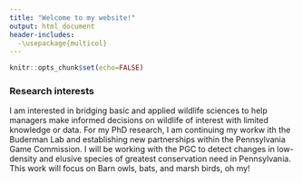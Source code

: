 ---
title: "Welcome to my website!"
output: html_document
header-includes:
  -\usepackage{multicol}
---

```{r setup,include=F}
knitr::opts_chunk$set(echo=FALSE)
```

\begin{multicols}{2}

  \null \vfill
  \includegraphics[width=.3\textwidth]{photos/kpgund_backpackingPNG.png}
  \vfill \null

\columnbreak

  \null \vfill
  \begin{itemize}
    \item Katie Gundermann
    \item **PhD Student** – *Wildlife & Fisheries Science*, Department of Ecosystem Science & Management, The Pennsylvania State University
  \end{itemize}
  \vfill \null
\end{multicols}


### Research interests
I am interested in bridging basic and applied wildlife sciences to help managers make informed decisions on wildlife of interest with limited knowledge or data.
For my PhD research, I am continuing my workw ith the Buderman Lab and establishing new partnerships within the Pennsylvania Game Commission. I will be working with the PGC to detect changes in low-density and elusive species of greatest conservation need in Pennsylvania. This work will focus on Barn owls, bats, and marsh birds, oh my!